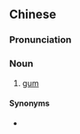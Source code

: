 {{also|齿仁}}
==Chinese==
{{zh-forms|s=齿仁|alt=齒齦}}

===Pronunciation===
{{zh-pron
|mn=xm,tp:khí-lîn/zz,kh:khí-jîn
|cat=n
}}

===Noun===
{{zh-noun}}

# {{lb|zh|Min Nan}} [[gum]] {{gloss|flesh around teeth}}

====Synonyms====
* {{zh-l|齒齦}}